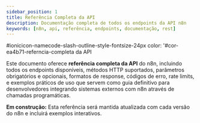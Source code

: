 ---
sidebar_position: 1
title: Referência Completa da API
description: Documentação completa de todos os endpoints da API n8n
keywords: [n8n, api, referência, endpoints, documentação, rest]
---


#ionicicon-namecode-slash-outline-style-fontsize-24px color: '#cor-ea4b71-referncia-completa da API

Este documento oferece **referência completa da API** do n8n, incluindo todos os endpoints disponíveis, métodos HTTP suportados, parâmetros obrigatórios e opcionais, formatos de response, códigos de erro, rate limits, e exemplos práticos de uso que servem como guia definitivo para desenvolvedores integrando sistemas externos com n8n através de chamadas programáticas.

**Em construção:** Esta referência será mantida atualizada com cada versão do n8n e incluirá exemplos interativos.
